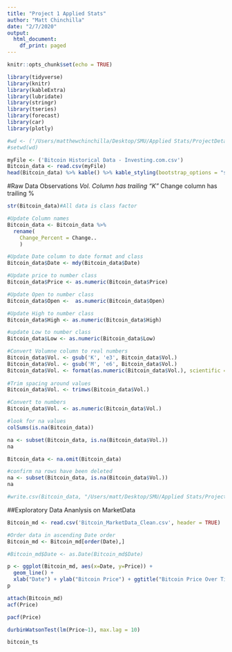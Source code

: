 ```yaml
---
title: "Project 1 Applied Stats"
author: "Matt Chinchilla"
date: "2/7/2020"
output:
  html_document:
    df_print: paged
---
```


```r
knitr::opts_chunk$set(echo = TRUE)
```


```r
library(tidyverse)
library(knitr)
library(kableExtra)
library(lubridate)
library(stringr)
library(tseries)
library(forecast)
library(car)
library(plotly)
```

```r
#wd <- ('/Users/matthewchinchilla/Desktop/SMU/Applied Stats/ProjectDetails/AppliedStats')
#setwd(wd)
```

```r
myFile <- ('Bitcoin Historical Data - Investing.com.csv')
Bitcoin_data <- read.csv(myFile)
head(Bitcoin_data) %>% kable() %>% kable_styling(bootstrap_options = "striped")
```

#Raw Data Observations
*Vol. Column has trailing "K" 
*Change column has trailing % 

```r
str(Bitcoin_data)#All data is class factor
```

```r

#Update Column names
Bitcoin_data <- Bitcoin_data %>% 
  rename(
    Change_Percent = Change..
    )

#Update Date column to date format and class
Bitcoin_data$Date <- mdy(Bitcoin_data$Date)

#Update price to number class
Bitcoin_data$Price <- as.numeric(Bitcoin_data$Price)

#Update Open to number class
Bitcoin_data$Open <-  as.numeric(Bitcoin_data$Open)

#Update High to number class
Bitcoin_data$High <- as.numeric(Bitcoin_data$High)

#update Low to number class
Bitcoin_data$Low <- as.numeric(Bitcoin_data$Low)

#Convert Volumne column to real numbers
Bitcoin_data$Vol. <- gsub('K', 'e3', Bitcoin_data$Vol.)
Bitcoin_data$Vol. <- gsub('M', 'e6', Bitcoin_data$Vol.)
Bitcoin_data$Vol. <- format(as.numeric(Bitcoin_data$Vol.), scientific = FALSE) 
                        
#Trim spacing around values
Bitcoin_data$Vol. <- trimws(Bitcoin_data$Vol.)

#Convert to numbers
Bitcoin_data$Vol. <- as.numeric(Bitcoin_data$Vol.)
```

```r

#look for na values 
colSums(is.na(Bitcoin_data))

na <- subset(Bitcoin_data, is.na(Bitcoin_data$Vol.))
na
```

```r
Bitcoin_data <- na.omit(Bitcoin_data)

#confirm na rows have been deleted
na <- subset(Bitcoin_data, is.na(Bitcoin_data$Vol.))
na
```

```r
#write.csv(Bitcoin_data, "/Users/matt/Desktop/SMU/Applied Stats/ProjectDetails/AppliedStats/Bitcoin_MarketData_Clean.csv", row.names = FALSE) 
```

##Exploratory Data Ananlysis on MarketData
```r
Bitcoin_md <- read.csv('Bitcoin_MarketData_Clean.csv', header = TRUE)

#Order data in ascending Date order
Bitcoin_md <- Bitcoin_md[order(Date),] 

#Bitcoin_md$Date <- as.Date(Bitcoin_md$Date)
```

```r
p <- ggplot(Bitcoin_md, aes(x=Date, y=Price)) +
  geom_line() + 
  xlab("Date") + ylab("Bitcoin Price") + ggtitle("Bitcoin Price Over Time")
p
```



```r
attach(Bitcoin_md)
acf(Price)
```



```r
pacf(Price)
```

```r
durbinWatsonTest(lm(Price~1), max.lag = 10)
```

```r
bitcoin_ts
```